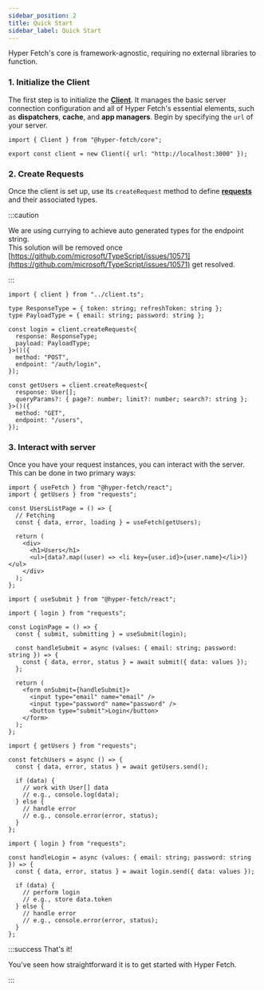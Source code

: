 ```yaml
---
sidebar_position: 2
title: Quick Start
sidebar_label: Quick Start
---
```


Hyper Fetch's core is framework-agnostic, requiring no external libraries to function.

### 1. Initialize the Client

The first step is to initialize the **[Client](/core/client.mdx)**. It manages the basic server connection configuration
and all of Hyper Fetch's essential elements, such as **dispatchers**, **cache**, and **app managers**. Begin by
specifying the `url` of your server.

```tsx title="client.ts"
import { Client } from "@hyper-fetch/core";

export const client = new Client({ url: "http://localhost:3000" });
```

### 2. Create Requests

Once the client is set up, use its `createRequest` method to define **[requests](/core/request.mdx)** and their
associated types.

:::caution

We are using currying to achieve auto generated types for the endpoint string. <br /> This solution will be removed once
[https://github.com/microsoft/TypeScript/issues/10571](https://github.com/microsoft/TypeScript/issues/10571) get
resolved.

:::

```tsx title="requests.ts"
import { client } from "../client.ts";

type ResponseType = { token: string; refreshToken: string };
type PayloadType = { email: string; password: string };

const login = client.createRequest<{
  response: ResponseType;
  payload: PayloadType;
}>()({
  method: "POST",
  endpoint: "/auth/login",
});

const getUsers = client.createRequest<{
  response: User[];
  queryParams?: { page?: number; limit?: number; search?: string };
}>()({
  method: "GET",
  endpoint: "/users",
});
```

### 3. Interact with server

Once you have your request instances, you can interact with the server. This can be done in two primary ways:

<Tabs>
  <TabItem value="React" label="React" default>

```tsx title="users.ts"
import { useFetch } from "@hyper-fetch/react";
import { getUsers } from "requests";

const UsersListPage = () => {
  // Fetching
  const { data, error, loading } = useFetch(getUsers);

  return (
    <div>
      <h1>Users</h1>
      <ul>{data?.map((user) => <li key={user.id}>{user.name}</li>)}</ul>
    </div>
  );
};
```

```tsx title="login.ts"
import { useSubmit } from "@hyper-fetch/react";

import { login } from "requests";

const LoginPage = () => {
  const { submit, submitting } = useSubmit(login);

  const handleSubmit = async (values: { email: string; password: string }) => {
    const { data, error, status } = await submit({ data: values });
  };

  return (
    <form onSubmit={handleSubmit}>
      <input type="email" name="email" />
      <input type="password" name="password" />
      <button type="submit">Login</button>
    </form>
  );
};
```

  </TabItem>
  <TabItem value="Typescript" label="Typescript">

```tsx title="users.ts"
import { getUsers } from "requests";

const fetchUsers = async () => {
  const { data, error, status } = await getUsers.send();

  if (data) {
    // work with User[] data
    // e.g., console.log(data);
  } else {
    // handle error
    // e.g., console.error(error, status);
  }
};
```

```tsx title="login.ts"
import { login } from "requests";

const handleLogin = async (values: { email: string; password: string }) => {
  const { data, error, status } = await login.send({ data: values });

  if (data) {
    // perform login
    // e.g., store data.token
  } else {
    // handle error
    // e.g., console.error(error, status);
  }
};
```

  </TabItem>
</Tabs>

:::success That's it!

You've seen how straightforward it is to get started with Hyper Fetch.

:::
